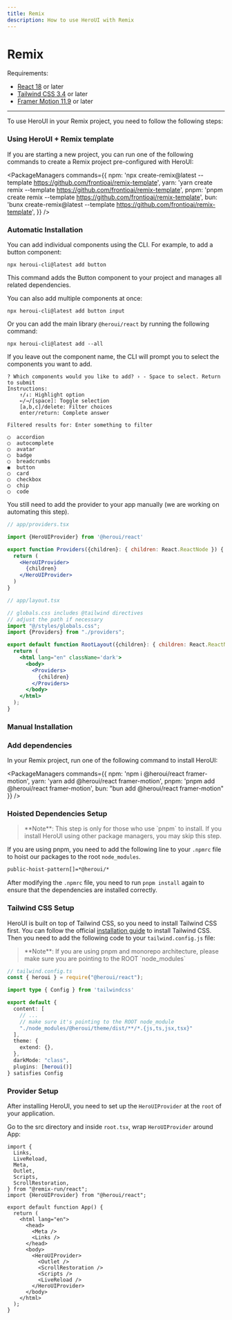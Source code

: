 ```yaml
---
title: Remix
description: How to use HeroUI with Remix
---
```


# Remix

Requirements:

- [React 18](https://reactjs.org/) or later
- [Tailwind CSS 3.4](https://tailwindcss.com/docs/guides/remix) or later
- [Framer Motion 11.9](https://www.framer.com/motion/) or later

------

<CarbonAd/>

To use HeroUI in your Remix project, you need to follow the following steps:

### Using HeroUI + Remix template

If you are starting a new project, you can run one of the following commands to create a Remix project pre-configured with HeroUI:

<PackageManagers
  commands={{
    npm: 'npx create-remix@latest --template https://github.com/frontioai/remix-template',
    yarn: 'yarn create remix --template https://github.com/frontioai/remix-template',
    pnpm: 'pnpm create remix --template https://github.com/frontioai/remix-template',
    bun: 'bunx create-remix@latest --template https://github.com/frontioai/remix-template',
  }}
/>

### Automatic Installation

You can add individual components using the CLI. For example, to add a button component:

```codeBlock bash
npx heroui-cli@latest add button
```

This command adds the Button component to your project and manages all related dependencies.

You can also add multiple components at once:

```codeBlock bash
npx heroui-cli@latest add button input
```

Or you can add the main library `@heroui/react` by running the following command:

```codeBlock bash
npx heroui-cli@latest add --all
```

If you leave out the component name, the CLI will prompt you to select the components you want to add.

```codeBlock bash
? Which components would you like to add? › - Space to select. Return to submit
Instructions:
    ↑/↓: Highlight option
    ←/→/[space]: Toggle selection
    [a,b,c]/delete: Filter choices
    enter/return: Complete answer

Filtered results for: Enter something to filter

◯  accordion
◯  autocomplete
◯  avatar
◯  badge
◯  breadcrumbs
◉  button
◯  card
◯  checkbox
◯  chip
◯  code
```

You still need to add the provider to your app manually (we are working on automating this step).

```jsx {3,7,9}
// app/providers.tsx

import {HeroUIProvider} from '@heroui/react'

export function Providers({children}: { children: React.ReactNode }) {
  return (
    <HeroUIProvider>
      {children}
    </HeroUIProvider>
  )
}
```

<Spacer y={4} />

```jsx {6,10,12,14}
// app/layout.tsx

// globals.css includes @tailwind directives
// adjust the path if necessary
import "@/styles/globals.css";
import {Providers} from "./providers";

export default function RootLayout({children}: { children: React.ReactNode }) {
  return (
    <html lang="en" className='dark'>
      <body>
        <Providers>
          {children}
        </Providers>
      </body>
    </html>
  );
}
```

### Manual Installation

<Steps>

### Add dependencies

In your Remix project, run one of the following command to install HeroUI:

<PackageManagers
  commands={{
    npm: 'npm i @heroui/react framer-motion',
    yarn: 'yarn add @heroui/react framer-motion',
    pnpm: 'pnpm add @heroui/react framer-motion',
    bun: "bun add @heroui/react framer-motion"
  }}
/>

### Hoisted Dependencies Setup

<Blockquote color="primary">
**Note**: This step is only for those who use `pnpm` to install. If you install HeroUI using other package managers, you may skip this step.
</Blockquote>

If you are using pnpm, you need to add the following line to your `.npmrc` file to hoist our packages to the root `node_modules`.

```bash
public-hoist-pattern[]=*@heroui/*
```

After modifying the `.npmrc` file, you need to run `pnpm install` again to ensure that the dependencies are installed correctly.

### Tailwind CSS Setup

HeroUI is built on top of Tailwind CSS, so you need to install Tailwind CSS first. You can follow the official
[installation guide](https://tailwindcss.com/docs/guides/remix) to install Tailwind CSS. Then you need to add 
the following code to your `tailwind.config.js` file:

<Blockquote color="primary">
**Note**: If you are using pnpm and monorepo architecture, please make sure you are pointing to the ROOT `node_modules`
</Blockquote>

```ts {2,10,15-16}
// tailwind.config.ts
const { heroui } = require("@heroui/react");

import type { Config } from 'tailwindcss'

export default {
  content: [
    // ...
    // make sure it's pointing to the ROOT node_module
    "./node_modules/@heroui/theme/dist/**/*.{js,ts,jsx,tsx}"
  ],
  theme: {
    extend: {},
  },
  darkMode: "class",
  plugins: [heroui()]
} satisfies Config
```

### Provider Setup

After installing HeroUI, you need to set up the `HeroUIProvider` at the `root` of your application.

Go to the src directory and inside `root.tsx`, wrap `HeroUIProvider` around App:

```tsx {9,19,24}
import {
  Links,
  LiveReload,
  Meta,
  Outlet,
  Scripts,
  ScrollRestoration,
} from "@remix-run/react";
import {HeroUIProvider} from "@heroui/react";

export default function App() {
  return (
    <html lang="en">
      <head>
        <Meta />
        <Links />
      </head>
      <body>
        <HeroUIProvider>
          <Outlet />
          <ScrollRestoration />
          <Scripts />
          <LiveReload />
        </HeroUIProvider>
      </body>
    </html>
  );
}
```

</Steps>